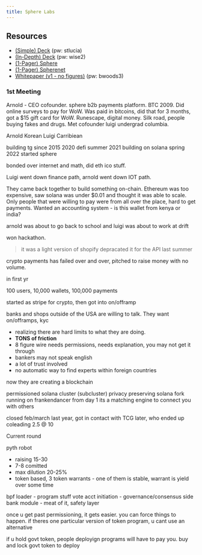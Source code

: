 ```yaml
---
title: Sphere Labs
---
```


## Resources

- [(Simple) Deck](https://docsend.com/view/gg7y3hiqx8vwdi86) (pw: stlucia)
- [(In-Depth) Deck](https://docsend.com/view/8vvc358y8jekjfiu) (pw: wise2)
- [(1-Pager) Sphere](https://docsend.com/view/whp4ds55ztt54ttq)
- [(1-Pager) Spherenet](https://docsend.com/view/yv4mh7exr7icxqd6)
- [Whitepaper (v1 - no figures)](https://docsend.com/view/vag5jntisszm6y7y) (pw: bwoods3)

### 1st Meeting

Arnold - CEO cofounder. sphere b2b payments platform. BTC 2009. Did online surveys to pay for WoW. Was paid in bitcoins, did that for 3 months, got a $15 gift card for WoW. Runescape, digital money. Silk road, people buying fakes and drugs. Met cofounder luigi undergrad columbia. 

Arnold Korean 
Luigi Carribiean

building tg since 2015
2020 defi summer
2021 building on solana
spring 2022 started sphere

bonded over internet and math, did eth ico stuff.

Luigi went down finance path, arnold went down IOT path.

They came back together to build something on-chain. Ethereum was too expensive, saw solana was under $0.01 and thought it was able to scale. Only people that were willing to pay were from all over the place, hard to get payments. Wanted an accounting system - is this wallet from kenya or india?

arnold was about to go back to school and luigi was about to work at drift

won hackathon. 

> it was a light version of shopify
> depracated it for the API
> last summer 

crypto payments has failed over and over, pitched to raise money with no volume.

in first yr

100 users, 10,000 wallets, 100,000 payments

started as stripe for crypto, then got into on/offramp

banks and shops outside of the USA are willing to talk. They want on/offramps, kyc


- realizing there are hard limits to what they are doing. 
- **TONS of friction**
- 8 figure wire needs permissions, needs explanation, you may not get it through
- bankers may not speak english
- a lot of trust involved
- no automatic way to find experts within foreign countries

now they are creating a blockchain

permissioned solana cluster (subcluster)
privacy preserving solana fork
running on frankendancer from day 1
its a matching engine to connect you with others 




closed feb/march last year, got in contact with TCG later, who ended up coleading
2.5 @ 10


Current round

pyth
robot

- raising 15-30
- 7-8 comitted
- max dilution 20-25%
- token based, 3 token warrants - one of them is stable, warrant is yield over some time


bpf loader - program stuff
vote acct initiation - governance/consensus side
bank module - meat of it, safety layer

once u get past permissioning, it gets easier. you can force things to happen. if theres one particular version of token program, u cant use an alternative

if u hold govt token, people deployign programs will have to pay you. buy and lock govt token to deploy
